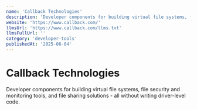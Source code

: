 ```yaml
---
name: 'Callback Technologies'
description: 'Developer components for building virtual file systems, file security and monitoring tools, and file sharing solutions - all without writing driver-level code.'
website: 'https://www.callback.com/'
llmsUrl: 'https://www.callback.com/llms.txt'
llmsFullUrl: ''
category: 'developer-tools'
publishedAt: '2025-06-04'
---
```


# Callback Technologies

Developer components for building virtual file systems, file security and monitoring tools, and file sharing solutions - all without writing driver-level code.

